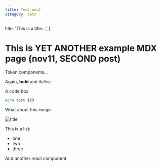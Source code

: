 ```yaml
---
title: Test nov2
category: cat3
---
```


  title: 'This is a title...',
}


# This is YET ANOTHER example MDX page (nov11, SECOND post)
 
Token components...

Again, **bold** and _italics_.

A code box:
```bash
echo test 123
```

What about this image

![title](/2023-11/231111-02/code-herder-exported.png)

This is a list:
- one
- two
- three

And another react component:
 
<MyComponent />